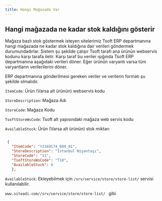```yaml
---
title: Hangi Mağazada Var
---
```

## Hangi mağazada ne kadar stok kaldığını gösterir


Mağaza bazlı stok göstermek isteyen sitelerimiz Tsoft ERP departmanına hangi mağazada ne kadar stok kaldığına dair verileri göndermek durumundadırlar.
Sistem şu şekilde çalışır
Tsoft tarafı ana ürünün webservis kodunu karşı tarafa iletir.
Karşı taraf bu veriler ışığında Tsoft ERP departmanına aşağıdaki verileri döner.
Eğer ürünün varyantı varsa tüm varyantların verilerilerini döner.

ERP departmanına gönderilmesi gereken veriler ve verilerin  formatı şu şekilde olmalıdır.




<p>
<code>ItemCode</code>: Ürün (Varsa alt ürünün) webservis kodu
</p>

<p>
<code>StoreDescription</code>: Mağaza Adı
</p>

<p>
<code>StoreCode</code>: Mağaza Kodu 
</p>

<p>
<code>TsoftStoreWsCode</code>: Tsoft alt yapısındaki mağaza web servis kodu
</p>

<p>
<code>AvailableStock</code>: Ürün (Varsa alt ürünün) stok miktarı
</p>



```json title="ERP departmanına gönderilmesi gereken format"

 {
   "ItemCode": "Y2169174_089_01",
   "StoreDescription": "İstanbul Nişantaşı",
   "StoreCode": "11",
   "TsoftStoreWsCode": "T10",
   "AvailableStock": 0
   },


```

<p>
<code>AvailableStock</code>: Ekleyebilmek için  <code>/srv/service/store/store-list/</code> servisi kullanılabilir. 

</p>
<p>
<code>www.siteadi.com//srv/service/store/store-list/ </code> gibi

</p>
